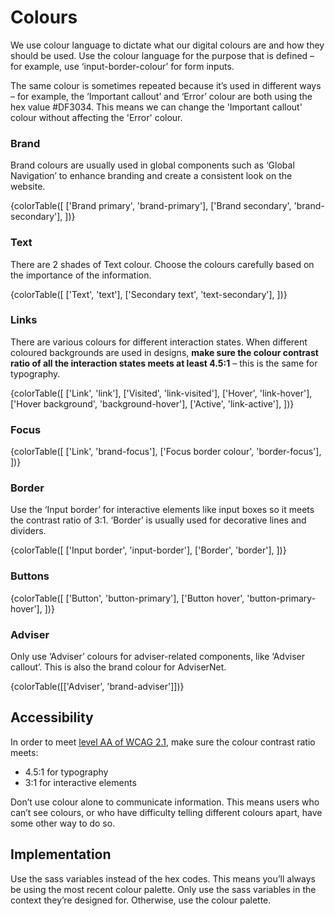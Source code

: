 
<Meta title="Foundations/Colours" />

# Colours

We use colour language to dictate what our digital colours are and how they should be used. Use the colour language for the purpose that is defined – for example, use ‘input-border-colour’ for form inputs.

The same colour is sometimes repeated because it’s used in different ways – for example, the ‘Important callout’ and ‘Error’ colour are both using the hex value #DF3034. This means we can change the 'Important callout' colour without affecting the 'Error' colour.

### Brand

Brand colours are usually used in global components such as ‘Global Navigation’ to enhance branding and create a consistent look on the website.

<Description>
  {colorTable([
    ['Brand primary', 'brand-primary'],
    ['Brand secondary', 'brand-secondary'],
  ])}
</Description>

### Text

There are 2 shades of Text colour. Choose the colours carefully based on the importance of the information.

<Description>
  {colorTable([
    ['Text', 'text'],
    ['Secondary text', 'text-secondary'],
  ])}
</Description>

### Links

There are various colours for different interaction states. When different coloured backgrounds are used in designs, **make sure the colour contrast ratio of all the interaction states meets at least 4.5:1** – this is the same for typography.

<Description>
  {colorTable([
    ['Link', 'link'],
    ['Visited', 'link-visited'],
    ['Hover', 'link-hover'],
    ['Hover background', 'background-hover'],
    ['Active', 'link-active'],
  ])}
</Description>

### Focus

<Description>
  {colorTable([
    ['Link', 'brand-focus'],
    ['Focus border colour', 'border-focus'],
  ])}
</Description>

### Border

Use the ‘Input border’ for interactive elements like input boxes so it meets the contrast ratio of 3:1. ‘Border’ is usually used for decorative lines and dividers.

<Description>
  {colorTable([
    ['Input border', 'input-border'],
    ['Border', 'border'],
  ])}
</Description>

### Buttons

<Description>
  {colorTable([
    ['Button', 'button-primary'],
    ['Button hover', 'button-primary-hover'],
  ])}
</Description>

### Adviser

Only use ‘Adviser’ colours for adviser-related components, like ‘Adviser callout’. This is also the brand colour for AdviserNet.

<Description>
  {colorTable([['Adviser', 'brand-adviser']])}
</Description>

## Accessibility

In order to meet [level AA of WCAG 2.1](https://www.w3.org/TR/WCAG21/), make sure the colour contrast ratio meets:

- 4.5:1 for typography
- 3:1 for interactive elements

Don’t use colour alone to communicate information. This means users who can’t see colours, or who have difficulty telling different colours apart, have some other way to do so.

## Implementation

Use the sass variables instead of the hex codes. This means you’ll always be using the most recent colour palette. Only use the sass variables in the context they’re designed for. Otherwise, use the colour palette.
